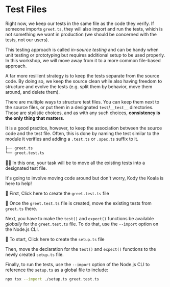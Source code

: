 # Test Files

<EpicVideo url="https://www.epicweb.dev/workshops/testing-fundamentals/test-structure/move-tests-into-modules" />

Right now, we keep our tests in the same file as the code they verify. If someone imports `greet.ts`, they will also import and run the tests, which is not something we want in production (we should be concerned with the tests, not our users).

<callout-warning>This testing approach is called _in-source testing_ and can be handy when unit testing or prototyping but requires additional setup to be used properly. In this workshop, we will move away from it to a more common file-based approach.</callout-warning>

A far more resilient strategy is to keep the tests separate from the source code. By doing so, we keep the source clean while also having freedom to structure and evolve the tests (e.g. split them by behavior, move them around, and delete them).

There are multiple ways to structure test files. You can keep them next to the source files, or put them in a designated `test`/`__test__` directories. Those are stylistic choices, and as with any such choices, **consistency is the only thing that matters**.

It is a good practice, however, to keep the association between the source code and the test file. Often, this is done by naming the test similar to the module it verifies and adding a `.test.ts` or `.spec.ts` suffix to it.

```txt lines=2 nonumber
├── greet.ts
└── greet.test.ts
```

👨‍💼 In this one, your task will be to move all the existing tests into a designated test file.

It's going to involve moving code around but don't worry, Kody the Koala is here to help!

🐨 First, <InlineFile file="greet.test.ts">Click here to create the `greet.test.ts` file</InlineFile>

🐨 Once the `greet.test.ts` file is created, move the existing tests from `greet.ts` there.

Next, you have to make the `test()` and `expect()` functions be available _globally_ for the `greet.test.ts` file. To do that, use the `--import` option on the Node.js CLI.

🐨 To start, <InlineFile file="setup.ts">Click here to create the `setup.ts` file</InlineFile>

Then, move the declaration for the `test()` and `expect()` functions to the newly created `setup.ts` file.

Finally, to run the tests, use the `--import` option of the Node.js CLI to reference the `setup.ts` as a global file to include:

```sh
npx tsx --import ./setup.ts greet.test.ts
```
